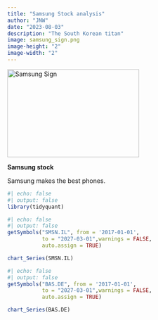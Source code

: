 ```yaml
---
title: "Samsung Stock analysis"
author: "JNW"
date: "2023-08-03"
description: "The South Korean titan"
image: samsung_sign.png
image-height: "2"
image-width: "2"
---
```


<img src="samsung_sign.png" alt="Samsung Sign" width="300" height="200"/>

**Samsung stock**

Samsung makes the best phones.

```r
#| echo: false
#| output: false
library(tidyquant)
```

```r
#| echo: false
#| output: false
getSymbols("SMSN.IL", from = '2017-01-01',
           to = "2027-03-01",warnings = FALSE,
           auto.assign = TRUE)

```

```r
chart_Series(SMSN.IL)

```

```r
#| echo: false
#| output: false
getSymbols("BAS.DE", from = '2017-01-01',
           to = "2027-03-01",warnings = FALSE,
           auto.assign = TRUE)

chart_Series(BAS.DE)

```

